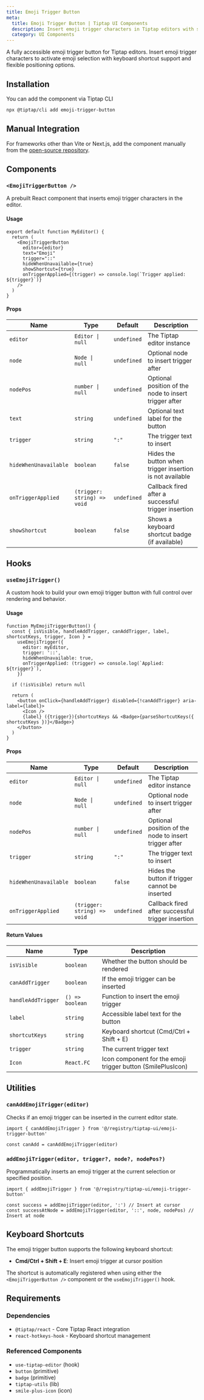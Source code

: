 ```yaml
---
title: Emoji Trigger Button
meta:
  title: Emoji Trigger Button | Tiptap UI Components
  description: Insert emoji trigger characters in Tiptap editors with smart positioning, customizable triggers, keyboard shortcuts, and accessibility support.
  category: UI Components
---
```



A fully accessible emoji trigger button for Tiptap editors. Insert emoji trigger characters to activate emoji selection with keyboard shortcut support and flexible positioning options.

<CodeDemo isScrollable src="https://template.tiptap.dev/preview/tiptap-ui/emoji-trigger-button" />

## Installation

You can add the component via Tiptap CLI

```bash
npx @tiptap/cli add emoji-trigger-button
```

## Manual Integration

For frameworks other than Vite or Next.js, add the component manually from the [open-source repository](https://github.com/ueberdosis/tiptap-ui-components/tree/main/apps/web/src/components/tiptap-ui/code-block-button).

## Components

### `<EmojiTriggerButton />`

A prebuilt React component that inserts emoji trigger characters in the editor.

#### Usage

```tsx
export default function MyEditor() {
  return (
    <EmojiTriggerButton
      editor={editor}
      text="Emoji"
      trigger="::"
      hideWhenUnavailable={true}
      showShortcut={true}
      onTriggerApplied={(trigger) => console.log(`Trigger applied: ${trigger}`)}
    />
  )
}
```

#### Props

| Name                  | Type                        | Default     | Description                                              |
| --------------------- | --------------------------- | ----------- | -------------------------------------------------------- |
| `editor`              | `Editor \| null`            | `undefined` | The Tiptap editor instance                               |
| `node`                | `Node \| null`              | `undefined` | Optional node to insert trigger after                    |
| `nodePos`             | `number \| null`            | `undefined` | Optional position of the node to insert trigger after    |
| `text`                | `string`                    | `undefined` | Optional text label for the button                       |
| `trigger`             | `string`                    | `":"`       | The trigger text to insert                               |
| `hideWhenUnavailable` | `boolean`                   | `false`     | Hides the button when trigger insertion is not available |
| `onTriggerApplied`    | `(trigger: string) => void` | `undefined` | Callback fired after a successful trigger insertion      |
| `showShortcut`        | `boolean`                   | `false`     | Shows a keyboard shortcut badge (if available)           |

## Hooks

### `useEmojiTrigger()`

A custom hook to build your own emoji trigger button with full control over rendering and behavior.

#### Usage

```tsx
function MyEmojiTriggerButton() {
  const { isVisible, handleAddTrigger, canAddTrigger, label, shortcutKeys, trigger, Icon } =
    useEmojiTrigger({
      editor: myEditor,
      trigger: '::',
      hideWhenUnavailable: true,
      onTriggerApplied: (trigger) => console.log(`Applied: ${trigger}`),
    })

  if (!isVisible) return null

  return (
    <button onClick={handleAddTrigger} disabled={!canAddTrigger} aria-label={label}>
      <Icon />
      {label} ({trigger}){shortcutKeys && <Badge>{parseShortcutKeys({ shortcutKeys })}</Badge>}
    </button>
  )
}
```

#### Props

| Name                  | Type                        | Default     | Description                                           |
| --------------------- | --------------------------- | ----------- | ----------------------------------------------------- |
| `editor`              | `Editor \| null`            | `undefined` | The Tiptap editor instance                            |
| `node`                | `Node \| null`              | `undefined` | Optional node to insert trigger after                 |
| `nodePos`             | `number \| null`            | `undefined` | Optional position of the node to insert trigger after |
| `trigger`             | `string`                    | `":"`       | The trigger text to insert                            |
| `hideWhenUnavailable` | `boolean`                   | `false`     | Hides the button if trigger cannot be inserted        |
| `onTriggerApplied`    | `(trigger: string) => void` | `undefined` | Callback fired after successful trigger insertion     |

#### Return Values

| Name               | Type            | Description                                                 |
| ------------------ | --------------- | ----------------------------------------------------------- |
| `isVisible`        | `boolean`       | Whether the button should be rendered                       |
| `canAddTrigger`    | `boolean`       | If the emoji trigger can be inserted                        |
| `handleAddTrigger` | `() => boolean` | Function to insert the emoji trigger                        |
| `label`            | `string`        | Accessible label text for the button                        |
| `shortcutKeys`     | `string`        | Keyboard shortcut (Cmd/Ctrl + Shift + E)                    |
| `trigger`          | `string`        | The current trigger text                                    |
| `Icon`             | `React.FC`      | Icon component for the emoji trigger button (SmilePlusIcon) |

## Utilities

### `canAddEmojiTrigger(editor)`

Checks if an emoji trigger can be inserted in the current editor state.

```tsx
import { canAddEmojiTrigger } from '@/registry/tiptap-ui/emoji-trigger-button'

const canAdd = canAddEmojiTrigger(editor)
```

### `addEmojiTrigger(editor, trigger?, node?, nodePos?)`

Programmatically inserts an emoji trigger at the current selection or specified position.

```tsx
import { addEmojiTrigger } from '@/registry/tiptap-ui/emoji-trigger-button'

const success = addEmojiTrigger(editor, ':') // Insert at cursor
const successAtNode = addEmojiTrigger(editor, '::', node, nodePos) // Insert at node
```

## Keyboard Shortcuts

The emoji trigger button supports the following keyboard shortcut:

- **Cmd/Ctrl + Shift + E**: Insert emoji trigger at cursor position

The shortcut is automatically registered when using either the `<EmojiTriggerButton />` component or the `useEmojiTrigger()` hook.

## Requirements

### Dependencies

- `@tiptap/react` - Core Tiptap React integration
- `react-hotkeys-hook` - Keyboard shortcut management

### Referenced Components

- `use-tiptap-editor` (hook)
- `button` (primitive)
- `badge` (primitive)
- `tiptap-utils` (lib)
- `smile-plus-icon` (icon)
